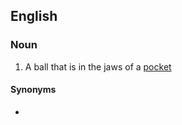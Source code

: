 ==English==

===Noun===
{{en-noun}}

# {{lb|en|sports|billiards|snooker|pool}} A ball that is in the jaws of a [[pocket]]

====Synonyms====
* {{l|en|sitter}}